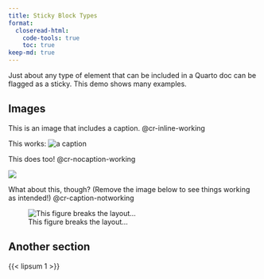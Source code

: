 ```yaml
---
title: Sticky Block Types
format:
  closeread-html:
    code-tools: true
    toc: true
keep-md: true
---
```


Just about any type of element that can be included in a Quarto doc can be flagged as a sticky. This demo shows many examples.

## Images

::::{.cr-section}

This is an image that includes a caption. @cr-inline-working

:::{#cr-inline-working}
This works: ![a caption](trees.png)
:::

This does too! @cr-nocaption-working

:::{#cr-nocaption-working}
![](trees.png)
:::

What about this, though? (Remove the image below to see things working as intended!) @cr-caption-notworking

:::{#cr-caption-notworking}
![This figure breaks the layout...](trees.png)
:::

::::

## Another section

{{< lipsum 1 >}}
